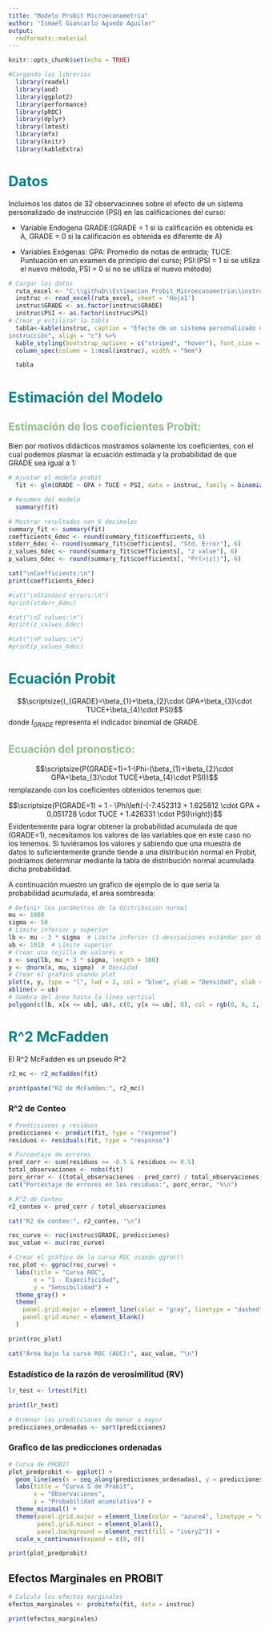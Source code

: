 ```yaml
---
title: "Modelo Probit Microeconometria"
author: "Ismael Giancarlo Aguedo Aguilar"
output:
  rmdformats::material
---
```


```r
knitr::opts_chunk$set(echo = TRUE)
```

```r
#Cargando las librerías
  library(readxl)
  library(aod)
  library(ggplot2)
  library(performance)
  library(pROC)
  library(dplyr)
  library(lmtest)
  library(mfx)
  library(knitr)
  library(kableExtra)
```

# <span style="color: #008080;">Datos</span>


Incluimos los datos de 32 observaciones sobre el efecto de un sistema personalizado de
instrucción (PSI) en las calificaciones del curso:

- Variable Endogena
GRADE:(GRADE = 1 si la calificación es obtenida es A, GRADE = 0 si la calificación es obtenida es diferente de A)

- Variables Exógenas:
GPA: Promedio de notas de entrada; TUCE: Puntuación en un examen de principio del curso; PSI:(PSI = 1 si se utiliza el nuevo método, PSI = 0 si no se utiliza el nuevo método)

```r
# Cargar los datos
  ruta_excel <- "C:\\github\\Estimacion_Probit_Microeconometria\\instruccion.xlsx"
  instruc <- read_excel(ruta_excel, sheet = 'Hoja1')
  instruc$GRADE <- as.factor(instruc$GRADE)
  instruc$PSI <- as.factor(instruc$PSI)
# Crear y estilizar la tabla
  tabla<-kable(instruc, caption = "Efecto de un sistema personalizado de
instrucción", align = "c") %>%
  kable_styling(bootstrap_options = c("striped", "hover"), font_size = 12, full_width = FALSE) %>%
  column_spec(column = 1:ncol(instruc), width = "9em") 
```

```r
  tabla
```

# <span style="color: #008080;">Estimación del Modelo</span> 

## <span style="color: #8FBC8B;">Estimación de los coeficientes Probit:</span> 

Bien por motivos didácticos mostramos solamente los coeficientes, con el cual podemos plasmar la ecuación estimada y la probabilidad de que GRADE sea igual a 1:

```r
# Ajustar el modelo probit
  fit <- glm(GRADE ~ GPA + TUCE + PSI, data = instruc, family = binomial(link = "probit"))
```

```r
# Resumen del modelo
  summary(fit)
```

```r
# Mostrar resultados con 6 decimales
summary_fit <- summary(fit)
coefficients_6dec <- round(summary_fit$coefficients, 6)
stderr_6dec <- round(summary_fit$coefficients[, "Std. Error"], 6)
z_values_6dec <- round(summary_fit$coefficients[, "z value"], 6)
p_values_6dec <- round(summary_fit$coefficients[, "Pr(>|z|)"], 6)
```

```r
cat("\nCoefficients:\n")
print(coefficients_6dec)

#cat("\nStandard errors:\n")
#print(stderr_6dec)

#cat("\nZ values:\n")
#print(z_values_6dec)

#cat("\nP values:\n")
#print(p_values_6dec)
```

# <span style="color: #008080;">Ecuación Probit</span>

$$\scriptsize{I_{GRADE}=\beta_{1}+\beta_{2}\cdot GPA+\beta_{3}\cdot TUCE+\beta_{4}\cdot PSI}$$
donde $I_{GRADE}$ representa el indicador binomial de GRADE.

## <span style="color: #8FBC8B;">Ecuación del pronostico:</span>

$$\scriptsize{P(GRADE=1)=1-\Phi-(\beta_{1}+\beta_{2}\cdot GPA+\beta_{3}\cdot TUCE+\beta_{4}\cdot PSI)}$$
remplazando con los coeficientes obtenidos tenemos que:

$$\scriptsize{P(GRADE=1) = 1 - \Phi\left(-(-7.452313 + 1.625812 \cdot GPA + 0.051728 \cdot TUCE + 1.426331 \cdot PSI)\right)}$$
Evidentemente para lograr obtener la probabilidad acumulada de que (GRADE=1), necesitamos los valores de las variables que en este caso no los tenemos. Si tuviéramos los valores y sabiendo que una muestra de datos lo suficientemente grande tiende a una distribución normal en Probit, podríamos determinar mediante la tabla de distribución normal acumulada dicha probabilidad.

A continuación muestro un grafico de ejemplo de lo que seria la probabilidad acumulada, el area sombreada:



```r
# Definir los parámetros de la distribución normal
mu <- 1000
sigma <- 50
# Límite inferior y superior
lb <- mu - 3 * sigma  # Límite inferior (3 desviaciones estándar por debajo de la media)
ub <- 1010  # Límite superior
# Crear una rejilla de valores x
x <- seq(lb, mu + 3 * sigma, length = 100)
y <- dnorm(x, mu, sigma)  # Densidad
# Crear el gráfico usando plot
plot(x, y, type = "l", lwd = 2, col = "blue", ylab = "Densidad", xlab = "Peso")
abline(v = ub) 
# Sombra del área hasta la línea vertical
polygon(c(lb, x[x <= ub], ub), c(0, y[x <= ub], 0), col = rgb(0, 0, 1, alpha = 0.5))
```


# <span style="color: #008080;">R^2 McFadden</span>

El R^2 McFadden es un pseudo R^2

```r
r2_mc <- r2_mcfadden(fit)
```
```r
print(paste("R2 de McFadden:", r2_mc))
```

### R^2 de Conteo

```r
# Predicciones y residuos
predicciones <- predict(fit, type = "response")
residuos <- residuals(fit, type = "response")

# Porcentaje de errores
pred_corr <- sum(residuos >= -0.5 & residuos <= 0.5)
total_observaciones <- nobs(fit)
porc_error <- ((total_observaciones - pred_corr) / total_observaciones) * 100
cat("Porcentaje de errores en los residuos:", porc_error, "%\n")

# R^2 de Conteo
r2_conteo <- pred_corr / total_observaciones
```

```r
cat("R2 de conteo:", r2_conteo, "\n")
```

```r
roc_curve <- roc(instruc$GRADE, predicciones)
auc_value <- auc(roc_curve)
```

```r
# Crear el gráfico de la curva ROC usando ggroc()
roc_plot <- ggroc(roc_curve) +
  labs(title = "Curva ROC",
       x = "1 - Especificidad",
       y = "Sensibilidad") +
  theme_gray() +
  theme(
    panel.grid.major = element_line(color = "gray", linetype = "dashed"),
    panel.grid.minor = element_blank()
  )
```

```r
print(roc_plot)
```

```r
cat("Área bajo la curva ROC (AUC):", auc_value, "\n")
```

### Estadístico de la razón de verosimilitud (RV)

```r
lr_test <- lrtest(fit)
```
```r
print(lr_test)
```

```r
# Ordenar las predicciones de menor a mayor
predicciones_ordenadas <- sort(predicciones)
```

### Grafico de las predicciones ordenadas

```r
# Curva de PROBIT
plot_predprobit <- ggplot() +
  geom_line(aes(x = seq_along(predicciones_ordenadas), y = predicciones_ordenadas), color = "red") +
  labs(title = "Curva S de Probit",
       x = "Observaciones",
       y = "Probabilidad acumulativa") +
  theme_minimal() +
  theme(panel.grid.major = element_line(color = "azure4", linetype = "dashed"),
        panel.grid.minor = element_blank(),
        panel.background = element_rect(fill = "ivory2")) +
  scale_x_continuous(expand = c(0, 0))
```

```r
print(plot_predprobit)
```

## Efectos Marginales en PROBIT

```r
# Calcula los efectos marginales
efectos_marginales <- probitmfx(fit, data = instruc)
```

```r
print(efectos_marginales)
```





